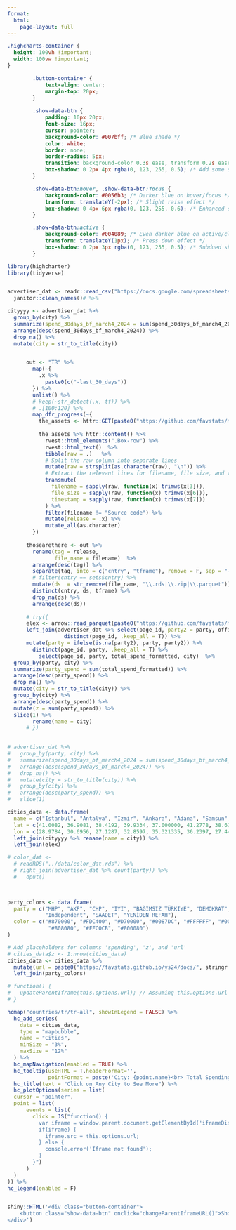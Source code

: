 ```yaml
---
format: 
  html:
    page-layout: full
---
```


```css
.highcharts-container {
  height: 100vh !important;
  width: 100vw !important;
}

        .button-container {
            text-align: center;
            margin-top: 20px;
        }
        
        .show-data-btn {
            padding: 10px 20px;
            font-size: 16px;
            cursor: pointer;
            background-color: #007bff; /* Blue shade */
            color: white;
            border: none;
            border-radius: 5px;
            transition: background-color 0.3s ease, transform 0.2s ease;
            box-shadow: 0 2px 4px rgba(0, 123, 255, 0.5); /* Add some shadow for depth */
        }

        .show-data-btn:hover, .show-data-btn:focus {
            background-color: #0056b3; /* Darker blue on hover/focus */
            transform: translateY(-2px); /* Slight raise effect */
            box-shadow: 0 4px 6px rgba(0, 123, 255, 0.6); /* Enhanced shadow on hover/focus */
        }

        .show-data-btn:active {
            background-color: #004089; /* Even darker blue on active/click */
            transform: translateY(1px); /* Press down effect */
            box-shadow: 0 2px 3px rgba(0, 123, 255, 0.5); /* Subdued shadow to simulate press */
        }
```


<script>
    function changeParentIframeURL() {
        var newURL = "https://favstats.github.io/ys24/docs";
        // Check if running in an iframe and if the parent is accessible
        if (window.self !== window.top) {
            try {
                iframe = window.parent.document.getElementById('iframeDisplay');
                iframe.src = newURL; 
            } catch (e) {
                console.error("Error changing parent iframe URL: ", e);
            }
        } 
    }
</script>





```r

library(highcharter)
library(tidyverse)


advertiser_dat <- readr::read_csv("https://docs.google.com/spreadsheets/d/e/2PACX-1vTVkw2cJ5IqeOTBKOfBXpDZDftW9g_nlN-ZKdqDK42wvcxZYHbkVBKDsxfB8r7V88RVef3zHIxBbDOw/pub?output=csv") %>% 
  janitor::clean_names()# %>% 

cityyyy <- advertiser_dat %>% 
  group_by(city) %>% 
  summarize(spend_30days_bf_march4_2024 = sum(spend_30days_bf_march4_2024)) %>% 
  arrange(desc(spend_30days_bf_march4_2024)) %>% 
  drop_na() %>% 
  mutate(city = str_to_title(city))


      out <- "TR" %>% 
        map(~{
          .x %>% 
            paste0(c("-last_30_days"))
        }) %>% 
        unlist() %>% 
        # keep(~str_detect(.x, tf)) %>% 
        # .[100:120] %>% 
        map_dfr_progress(~{
          the_assets <- httr::GET(paste0("https://github.com/favstats/meta_ad_targeting/releases/expanded_assets/", .x))
          
          the_assets %>% httr::content() %>% 
            rvest::html_elements(".Box-row") %>% 
            rvest::html_text()  %>%
            tibble(raw = .)   %>%
            # Split the raw column into separate lines
            mutate(raw = strsplit(as.character(raw), "\n")) %>%
            # Extract the relevant lines for filename, file size, and timestamp
            transmute(
              filename = sapply(raw, function(x) trimws(x[3])),
              file_size = sapply(raw, function(x) trimws(x[6])),
              timestamp = sapply(raw, function(x) trimws(x[7]))
            ) %>% 
            filter(filename != "Source code") %>% 
            mutate(release = .x) %>% 
            mutate_all(as.character)
        })
      
      thosearethere <- out %>% 
        rename(tag = release,
               file_name = filename)  %>% 
        arrange(desc(tag)) %>% 
        separate(tag, into = c("cntry", "tframe"), remove = F, sep = "-") %>%
        # filter(cntry == sets$cntry) %>% 
        mutate(ds  = str_remove(file_name, "\\.rds|\\.zip|\\.parquet")) %>% 
        distinct(cntry, ds, tframe) %>% 
        drop_na(ds) %>% 
        arrange(desc(ds))
      
      # try({
      elex <- arrow::read_parquet(paste0("https://github.com/favstats/meta_ad_targeting/releases/download/", "TR", "-last_", 30,"_days/", thosearethere$ds[1], ".parquet"))  %>% 
      left_join(advertiser_dat %>% select(page_id, party2 = party, official, page_type, city, notes) %>% mutate(page_id = as.character(page_id)) %>% 
                  distinct(page_id, .keep_all = T)) %>% 
      mutate(party = ifelse(is.na(party2), party, party2)) %>% 
        distinct(page_id, party, .keep_all = T) %>% 
          select(page_id, party, total_spend_formatted, city)  %>% 
  group_by(party, city) %>% 
  summarize(party_spend = sum(total_spend_formatted)) %>% 
  arrange(desc(party_spend)) %>% 
  drop_na() %>% 
  mutate(city = str_to_title(city)) %>% 
  group_by(city) %>% 
  arrange(desc(party_spend)) %>% 
  mutate(z = sum(party_spend)) %>% 
  slice(1) %>% 
        rename(name = city)
      # })
      

# advertiser_dat %>% 
#   group_by(party, city) %>% 
#   summarize(spend_30days_bf_march4_2024 = sum(spend_30days_bf_march4_2024)) %>% 
#   arrange(desc(spend_30days_bf_march4_2024)) %>% 
#   drop_na() %>% 
#   mutate(city = str_to_title(city)) %>% 
#   group_by(city) %>% 
#   arrange(desc(party_spend)) %>% 
#   slice(1) 

cities_data <- data.frame(
  name = c("Istanbul", "Antalya", "Izmir", "Ankara", "Adana", "Samsun", "Manisa", "Bursa", "Aydın", "Mersin", "Kocaeli", "Hatay", "Yozgat", "Çanakkale", "Kırklareli", "Muğla", "Eskişehir", "Malatya", "Balıkesir", "Afyonkarahisar", "Ordu", "Sakarya", "Sivas", "Pamukkale", "Niğde", "Trabzon", "Denizli"),
  lat = c(41.0082, 36.9081, 38.4192, 39.9334, 37.000000, 41.2778, 38.6128, 40.1828, 37.8500, 36.8000, 40.7667, 36.2167, 39.8167, 40.1500, 41.7333, 37.0667, 39.7778, 38.3500, 39.0667, 38.7500, 40.9750, 40.7500, 39.7500, 37.7833, 37.9667, 41.0000, 37.7500),
  lon = c(28.9784, 30.6956, 27.1287, 32.8597, 35.321335, 36.2397, 27.4442, 29.0609, 27.8451, 34.6756, 29.9167 , 36.3667, 34.8000, 26.6667, 27.8333, 28.3667, 30.5189, 38.3228, 27.8861, 30.5333, 37.8500, 30.4500, 37.0167, 33.7167, 35.3167, 40.4500, 28.1167)) %>% 
  left_join(cityyyy %>% rename(name = city)) %>% 
  left_join(elex)

# color_dat <-
  # readRDS("../data/color_dat.rds") %>% 
  # right_join(advertiser_dat %>% count(party)) %>% 
  #   dput()
  


party_colors <- data.frame(
  party = c("MHP", "AKP", "CHP", "İYİ", "BAĞIMSIZ TÜRKİYE", "DEMOKRAT", "DEVA", "Diğ", 
            "Independent", "SAADET", "YENİDEN REFAH"),
  color = c("#870000", "#FDC400", "#D70000", "#0087DC", "#FFFFFF", "#008000", "#0000FF", "#A9A9A9", 
             "#808080", "#FFC0CB", "#800080")
)

# Add placeholders for columns 'spending', 'z', and 'url'
# cities_data$z <- 1:nrow(cities_data)
cities_data <- cities_data %>% 
  mutate(url = paste0("https://favstats.github.io/ys24/docs/", stringr::str_to_lower(cities_data$name))) %>% 
  left_join(party_colors)

# function() {
#   updateParentIframe(this.options.url); // Assuming this.options.url contains the URL to set in the parent iframe
# }

hcmap("countries/tr/tr-all", showInLegend = FALSE) %>%
  hc_add_series(
    data = cities_data, 
    type = "mapbubble",
    name = "Cities", 
    minSize = "3%",
    maxSize = "12%"
  ) %>%
  hc_mapNavigation(enabled = TRUE) %>%
  hc_tooltip(useHTML = T,headerFormat='',
             pointFormat = paste('City: {point.name}<br> Total Spending: ₺{point.z} <br> Largest Spender: {point.party}')) %>% 
  hc_title(text = "Click on Any City to See More") %>%
  hc_plotOptions(series = list(
  cursor = "pointer",
  point = list(
      events = list(
        click = JS("function() { 
          var iframe = window.parent.document.getElementById('iframeDisplay');
          if(iframe) {
            iframe.src = this.options.url; 
          } else {
            console.error('Iframe not found');
          }
        }")
      )
  )
)) %>% 
hc_legend(enabled = F)



```





```r
shiny::HTML('<div class="button-container">
    <button class="show-data-btn" onclick="changeParentIframeURL()">Show all data</button>
</div>')

```















